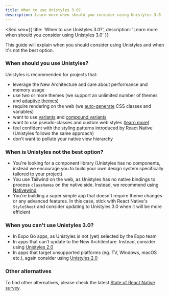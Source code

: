 ```yaml
---
title: When to use Unistyles 3.0?
description: Learn more when should you consider using Unistyles 3.0
---
```



<Seo
    seo={{
        title: 'When to use Unistyles 3.0?',
        description: 'Learn more when should you consider using Unistyles 3.0'
    }}
>

This guide will explain when you should consider using Unistyles and when it's not the best option.

### When should you use Unistyles?

Unistyles is recommended for projects that:
- leverage the New Architecture and care about performance and memory usage
- use two or more themes (we support an unlimited number of themes and [adaptive themes](/v3/guides/theming#adaptive-themes))
- require rendering on the web (we [auto-generate](/v3/references/web-styles) CSS classes and variables)
- want to use [variants](/v3/references/variants) and [compound variants](/v3/references/compound-variants)
- want to use pseudo-classes and custom web styles ([learn more](/v3/references/web-only))
- feel confident with the styling patterns introduced by React Native (Unistyles follows the same approach)
- don't want to pollute your native view hierarchy

### When is Unistyles not the best option?

- You're looking for a component library (Unistyles has no components, instead we encourage you to build your own design system specifically tailored to your project)
- You use Tailwind on the web, as Unistyles has no native bindings to process `classNames` on the native side. Instead, we recommend using [Nativewind](https://www.nativewind.dev/)
- You're building a super simple app that doesn't require theme changes or any advanced features. In this case, stick with React Native's `StyleSheet` and consider updating to Unistyles 3.0 when it will be more efficient

### When you can't use Unistyles 3.0?

- In Expo Go apps, as Unistyles is not (yet) selected by the Expo team
- In apps that can’t update to the New Architecture. Instead, consider using [Unistyles 2.0](https://v2.unistyl.es/start/introduction/)
- In apps that target unsupported platforms (eg. TV, Windows, macOS etc.), again consider using [Unistyles 2.0](https://v2.unistyl.es/start/introduction/)

### Other alternatives

To find other alternatives, please check the latest [State of React Native survey](https://stateofreactnative.com/).

</Seo>
